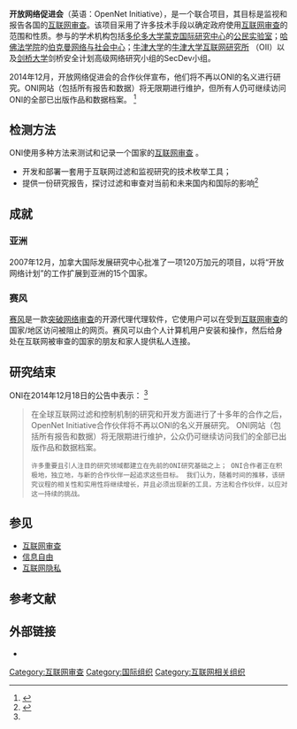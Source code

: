 {{Expand language|1=en|time=2020-08-07T12:26:56+00:00}}
'''开放网络促进会'''（英语：OpenNet Initiative），是一个联合项目，其目标是监视和报告各国的[[互联网审查|互联网审查]]。该项目采用了许多技术手段以确定政府使用[[互联网审查|互联网审查]]的范围和性质。参与的学术机构包括[[多倫多大學|多伦多大学]][[蒙克国际研究中心|蒙克国际研究中心]]的[[公民实验室|公民实验室]]；[[哈佛法学院|哈佛法学院]]的[[哈佛大学伯克曼互联网与社会研究中心|伯克曼网络与社会中心]]；[[牛津大学|牛津大学]]的[[牛津大學網路研究院|牛津大学互联网研究所]] （OII）以及[[剑桥大学|剑桥大学]]剑桥安全计划高级网络研究小组的SecDev小组。 

2014年12月，开放网络促进会的合作伙伴宣布，他们将不再以ONI的名义进行研究。ONI网站（包括所有报告和数据）将无限期进行维护，但所有人仍可继续访问ONI的全部已出版作品和数据档案。 <ref name="ONIDone">{{cite web|url=https://opennet.net/blog/2014/12/looking-forward-note-appreciation-and-closure-decade-research|title=Looking Forward: A Note of Appreciation and Closure on a Decade of Research|publisher=OpenNet Initiative|date=2014-12-18|url-status=live|access-date=2021-10-15|archive-url= https://web.archive.org/web/20170802211652/https://opennet.net/blog/2014/12/looking-forward-note-appreciation-and-closure-decade-research|archive-date=2017-08-02}}</ref>

== 检测方法 ==
ONI使用多种方法来测试和记录一个国家的[[互联网审查|互联网审查]] 。 

* 开发和部署一套用于互联网过滤和监视研究的技术枚举工具； 
* 提供一份研究报告，探讨过滤和审查对当前和未来国内和国际的影响<ref name="About">{{Cite web|title=About ONI|url=http://opennet.net/about|accessdate=2008-04-17|publisher=The OpenNet Initiative|archive-date=2020-05-14|archive-url=https://web.archive.org/web/20200514222905/https://opennet.net/about}}</ref> 

== 成就 ==

=== 亚洲 ===
2007年12月，加拿大国际发展研究中心批准了一项120万加元的项目，以将“开放网络计划”的工作扩展到亚洲的15个国家。 

=== 赛风 ===
[[賽風|赛风]]是一款[[突破网络审查|突破网络审查]]的开源代理代理软件，它使用户可以在受到[[互联网审查|互联网审查]]的国家/地区访问被阻止的网页。赛风可以由个人计算机用户安装和操作，然后给身处在互联网被审查的国家的朋友和家人提供私人连接。 

== 研究结束 ==
ONI在2014年12月18日的公告中表示： <ref name="ONIDone"/><blockquote> 在全球互联网过滤和控制机制的研究和开发方面进行了十多年的合作之后，OpenNet Initiative合作伙伴将不再以ONI的名义开展研究。 ONI网站（包括所有报告和数据）将无限期进行维护，公众仍可继续访问我们的全部已出版作品和数据档案。 

 许多重要且引人注目的研究领域都建立在先前的ONI研究基础之上； ONI合作者正在积极地，独立地，与新的合作伙伴一起追求这些目标。 我们认为，随着时间的推移，该研究议程的相关性和实用性将继续增长，并且必须出现新的工具，方法和合作伙伴，以应对这一持续的挑战。 </blockquote>

== 参见 ==

* [[互联网审查|互联网审查]] 
* [[信息自由|信息自由]] 
* [[网络隐私|互联网隐私]] 

== 参考文献 ==
{{Reflist|30em}}

== 外部链接 ==

* {{official website}}

[[Category:互联网审查|Category:互联网审查]]
[[Category:国际组织|Category:国际组织]]
[[Category:互联网相关组织|Category:互联网相关组织]]